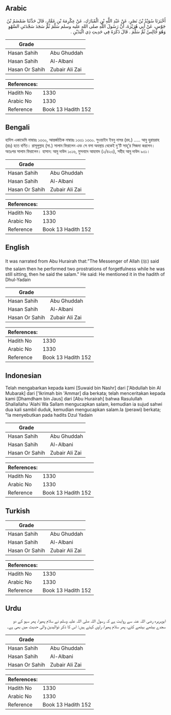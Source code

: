 ## Arabic


<div dir="rtl" lang="ar" style={{fontSize:'larger',backgroundColor:'#f8f9fa',padding:20}}>
أَخْبَرَنَا سُوَيْدُ بْنُ نَصْرٍ، عَنْ عَبْدِ اللَّهِ بْنِ الْمُبَارَكِ، عَنْ عِكْرِمَةَ بْنِ عَمَّارٍ، قَالَ حَدَّثَنَا ضَمْضَمُ بْنُ جَوْسٍ، عَنْ أَبِي هُرَيْرَةَ، أَنَّ رَسُولَ اللَّهِ صلى الله عليه وسلم سَلَّمَ ثُمَّ سَجَدَ سَجْدَتَىِ السَّهْوِ وَهُوَ جَالِسٌ ثُمَّ سَلَّمَ ‏.‏ قَالَ ذَكَرَهُ فِي حَدِيثِ ذِي الْيَدَيْنِ ‏.‏
</div>
<div style={{backgroundColor:'#f8f9fa',padding:20, marginBottom: 10}}><table> <thead> <tr> <th>Grade</th> <th></th> </tr> </thead> <tbody> <tr><td>Hasan Sahih</td><td>Abu Ghuddah</td></tr><tr><td>Hasan Sahih</td><td>Al-Albani</td></tr><tr><td>Hasan Or Sahih</td><td>Zubair Ali Zai</td></tr></tbody></table><table> <thead> <tr> <th>References:</th> <th></th> </tr> </thead> <tbody><tr><td>Hadith No</td><td>1330</td></tr><tr><td>Arabic No</td><td>1330</td></tr><tr><td>Reference</td><td>Book 13 Hadith 152</td></tr></tbody></table></div>

## Bengali


<div dir="ltr" lang="bn" style={{fontSize:'larger',backgroundColor:'#f8f9fa',padding:20}}>
হাদিস একাডেমি নাম্বারঃ ১৩৩০, আন্তর্জাতিক নাম্বারঃ ১৩৩১ ১৩৩০. সুওয়াইদ ইবনু নাসর (রহ.) ..... আবু হুরায়রাহ (রাঃ) হতে বর্ণিত। রাসূলুল্লাহ (সা.) সালাম ফিরালেন এবং সে বসা অবস্থায় থেকেই দু'টি সাহূ’র সিজদা করলেন। অতঃপর সালাম ফিরালেন। হাসান: আবু দাউদ ১০১৬, মুসনাদে আহমাদ (২/৪২৩), সহীহ আবু দাউদ ৯৩১।
</div>
<div style={{backgroundColor:'#f8f9fa',padding:20, marginBottom: 10}}><table> <thead> <tr> <th>Grade</th> <th></th> </tr> </thead> <tbody> <tr><td>Hasan Sahih</td><td>Abu Ghuddah</td></tr><tr><td>Hasan Sahih</td><td>Al-Albani</td></tr><tr><td>Hasan Or Sahih</td><td>Zubair Ali Zai</td></tr></tbody></table><table> <thead> <tr> <th>References:</th> <th></th> </tr> </thead> <tbody><tr><td>Hadith No</td><td>1330</td></tr><tr><td>Arabic No</td><td>1330</td></tr><tr><td>Reference</td><td>Book 13 Hadith 152</td></tr></tbody></table></div>

## English


<div dir="ltr" lang="en" style={{fontSize:'larger',backgroundColor:'#f8f9fa',padding:20}}>
It was narrated from Abu Hurairah that:"The Messenger of Allah (ﷺ) said the salam then he performed two prostrations of forgetfulness while he was still sitting, then he said the salam." He said: He mentioned it in the hadith of Dhul-Yadain
</div>
<div style={{backgroundColor:'#f8f9fa',padding:20, marginBottom: 10}}><table> <thead> <tr> <th>Grade</th> <th></th> </tr> </thead> <tbody> <tr><td>Hasan Sahih</td><td>Abu Ghuddah</td></tr><tr><td>Hasan Sahih</td><td>Al-Albani</td></tr><tr><td>Hasan Or Sahih</td><td>Zubair Ali Zai</td></tr></tbody></table><table> <thead> <tr> <th>References:</th> <th></th> </tr> </thead> <tbody><tr><td>Hadith No</td><td>1330</td></tr><tr><td>Arabic No</td><td>1330</td></tr><tr><td>Reference</td><td>Book 13 Hadith 152</td></tr></tbody></table></div>

## Indonesian


<div dir="ltr" lang="id" style={{fontSize:'larger',backgroundColor:'#f8f9fa',padding:20}}>
Telah mengabarkan kepada kami [Suwaid bin Nashr] dari ['Abdullah bin Al Mubarak] dari ['Ikrimah bin 'Ammar] dia berkata; telah menceritakan kepada kami [Dhamdham bin Jaus] dari [Abu Hurairah] bahwa Rasulullah Shallallahu 'Alahi Wa Sallam mengucapkan salam, kemudian ia sujud sahwi dua kali sambil duduk, kemudian mengucapkan salam.Ia (perawi) berkata; "Ia menyebutkan pada hadits Dzul Yadain
</div>
<div style={{backgroundColor:'#f8f9fa',padding:20, marginBottom: 10}}><table> <thead> <tr> <th>Grade</th> <th></th> </tr> </thead> <tbody> <tr><td>Hasan Sahih</td><td>Abu Ghuddah</td></tr><tr><td>Hasan Sahih</td><td>Al-Albani</td></tr><tr><td>Hasan Or Sahih</td><td>Zubair Ali Zai</td></tr></tbody></table><table> <thead> <tr> <th>References:</th> <th></th> </tr> </thead> <tbody><tr><td>Hadith No</td><td>1330</td></tr><tr><td>Arabic No</td><td>1330</td></tr><tr><td>Reference</td><td>Book 13 Hadith 152</td></tr></tbody></table></div>

## Turkish


<div dir="ltr" lang="tr" style={{fontSize:'larger',backgroundColor:'#f8f9fa',padding:20}}>

</div>
<div style={{backgroundColor:'#f8f9fa',padding:20, marginBottom: 10}}><table> <thead> <tr> <th>Grade</th> <th></th> </tr> </thead> <tbody> <tr><td>Hasan Sahih</td><td>Abu Ghuddah</td></tr><tr><td>Hasan Sahih</td><td>Al-Albani</td></tr><tr><td>Hasan Or Sahih</td><td>Zubair Ali Zai</td></tr></tbody></table><table> <thead> <tr> <th>References:</th> <th></th> </tr> </thead> <tbody><tr><td>Hadith No</td><td>1330</td></tr><tr><td>Arabic No</td><td>1330</td></tr><tr><td>Reference</td><td>Book 13 Hadith 152</td></tr></tbody></table></div>

## Urdu


<div dir="rtl" lang="ur" style={{fontSize:'larger',backgroundColor:'#f8f9fa',padding:20}}>
ابوہریرہ رضی اللہ عنہ سے روایت ہے کہ رسول اللہ صلی اللہ علیہ وسلم نے سلام پھیرا، پھر سہو کے دو سجدے بیٹھے بیٹھے کئے، پھر سلام پھیرا، راوی کہتے ہیں: اس کا ذکر ذوالیدین والی حدیث میں بھی ہے۔
</div>
<div style={{backgroundColor:'#f8f9fa',padding:20, marginBottom: 10}}><table> <thead> <tr> <th>Grade</th> <th></th> </tr> </thead> <tbody> <tr><td>Hasan Sahih</td><td>Abu Ghuddah</td></tr><tr><td>Hasan Sahih</td><td>Al-Albani</td></tr><tr><td>Hasan Or Sahih</td><td>Zubair Ali Zai</td></tr></tbody></table><table> <thead> <tr> <th>References:</th> <th></th> </tr> </thead> <tbody><tr><td>Hadith No</td><td>1330</td></tr><tr><td>Arabic No</td><td>1330</td></tr><tr><td>Reference</td><td>Book 13 Hadith 152</td></tr></tbody></table></div>
